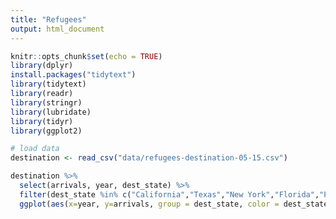 ```yaml
---
title: "Refugees"
output: html_document
---
```



```r
knitr::opts_chunk$set(echo = TRUE)
library(dplyr)
install.packages("tidytext")
library(tidytext)
library(readr)
library(stringr)
library(lubridate)
library(tidyr)
library(ggplot2)
```


```r
# load data
destination <- read_csv("data/refugees-destination-05-15.csv")

destination %>%
  select(arrivals, year, dest_state) %>% 
  filter(dest_state %in% c("California","Texas","New York","Florida","Pennsylvania")) %>% 
  ggplot(aes(x=year, y=arrivals, group = dest_state, color = dest_state)) + geom_jitter() 
```




